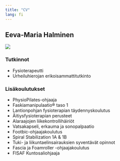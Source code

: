 ```yaml
---
title: "CV"
lang: fi
---
```


## Eeva-Maria Halminen

![](c.jpg)

### Tutkinnot

-   Fysioterapeutti
-   Urheiluhierojan erikoisammattitutkinto

### Lisäkoulutukset

-   PhysioPilates-ohjaaja
-   Faskiamanipulaatio® taso 1
-   Lantionpohjan fysioterapian täydennyskoulutus
-   Äitiysfysioterapian perusteet
-   Alaraajojen liikekontrollihäiriöt
-   Vatsakapseli, erkauma ja sonopalpaatio
-   Footbic-ohjaajakoulutus
-   Spiral Stabilization 1A & 1B
-   Tuki- ja liikuntaelinsairauksien syventävät opinnot
-   Fascia ja Foamroller -ohjaajakoulutus
-   FISAF Kuntosaliohjaaja
